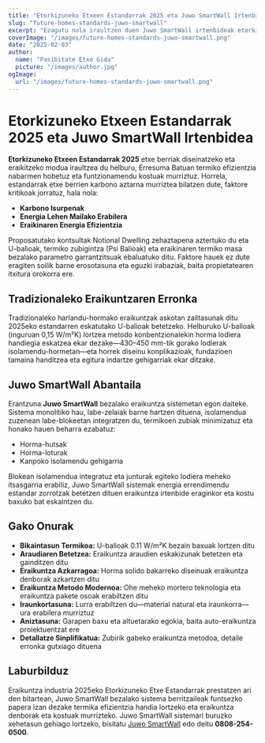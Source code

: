 ```yaml
---
title: "Etorkizuneko Etxeen Estandarrak 2025 eta Juwo SmartWall Irtenbidea"
slug: "future-homes-standards-juwo-smartwall"
excerpt: "Ezagutu nola iraultzen duen Juwo SmartWall irtenbideak etorkizuneko etxeen termiko efizientzia eta eraikuntza estandarrak."
coverImage: "/images/future-homes-standards-juwo-smartwall.png"
date: "2025-02-03"
author:
  name: "Pasibitate Etxe Gida"
  picture: "/images/author.jpg"
ogImage:
  url: "/images/future-homes-standards-juwo-smartwall.png"
---
```


# Etorkizuneko Etxeen Estandarrak 2025 eta Juwo SmartWall Irtenbidea

**Etorkizuneko Etxeen Estandarrak 2025** etxe berriak diseinatzeko eta eraikitzeko modua iraultzea du helburu, Erresuma Batuan termiko efizientzia nabarmen hobetuz eta funtzionamendu kostuak murriztuz. Horrela, estandarrak etxe berrien karbono aztarna murriztea bilatzen dute, faktore kritikoak jorratuz, hala nola:

- **Karbono Isurpenak**
- **Energia Lehen Mailako Erabilera**
- **Eraikinaren Energia Efizientzia**

Proposatutako kontsultak Notional Dwelling zehaztapena aztertuko du eta U-balioak, termiko zubigintza (Psi Balioak) eta eraikinaren termiko masa bezalako parametro garrantzitsuak ebaluatuko ditu. Faktore hauek ez dute eragiten soilik barne erosotasuna eta eguzki irabaziak, baita propietatearen itxitura orokorra ere.

## Tradizionaleko Eraikuntzaren Erronka

Tradizionaleko harlandu-hormako eraikuntzak askotan zailtasunak ditu 2025eko estandarren eskatutako U-balioak betetzeko. Helburuko U-balioak (inguruan 0,15 W/m²K) lortzea metodo konbentzionalekin horma lodiera handiegia eskatzea ekar dezake—430–450 mm-tik gorako lodierak isolamendu-hormetan—eta horrek diseinu konplikazioak, fundazioen tamaina handitzea eta egitura indartze gehigarriak ekar ditzake.

## Juwo SmartWall Abantaila

Erantzuna **Juwo SmartWall** bezalako eraikuntza sistemetan egon daiteke. Sistema monolitiko hau, labe-zelaiak barne hartzen dituena, isolamendua zuzenean labe-blokeetan integratzen du, termikoen zubiak minimizatuz eta honako hauen beharra ezabatuz:

- Horma-hutsak
- Horma-loturak
- Kanpoko isolamendu gehigarria

Blokean isolamendua integratuz eta junturak egiteko lodiera meheko itsasgarria erabiliz, Juwo SmartWall sistemak energia errendimendu estandar zorrotzak betetzen dituen eraikuntza irtenbide eraginkor eta kostu baxuko bat eskaintzen du.

## Gako Onurak

- **Bikaintasun Termikoa:** U-balioak 0.11 W/m²K bezain baxuak lortzen ditu
- **Araudiaren Betetzea:** Eraikuntza araudien eskakizunak betetzen eta gainditzen ditu
- **Eraikuntza Azkarragoa:** Horma solido bakarreko diseinuak eraikuntza denborak azkartzen ditu
- **Eraikuntza Metodo Modernoa:** Ohe meheko mortero teknologia eta eraikuntza pakete osoak erabiltzen ditu
- **Iraunkortasuna:** Lurra erabiltzen du—material natural eta iraunkorra—ura erabilera murriztuz
- **Aniztasuna:** Garapen baxu eta altuetarako egokia, baita auto-eraikuntza proiektuentzat ere
- **Detallatze Sinplifikatua:** Zubirik gabeko eraikuntza metodoa, detaile erronka gutxiago dituena

## Laburbilduz

Eraikuntza industria 2025eko Etorkizuneko Etxe Estandarrak prestatzen ari den bitartean, Juwo SmartWall bezalako sistema berritzaileak funtsezko papera izan dezake termika efizientzia handia lortzeko eta eraikuntza denborak eta kostuak murrizteko. Juwo SmartWall sistemari buruzko xehetasun gehiago lortzeko, bisitatu [Juwo SmartWall](http://www.Juwo-SmartWall.co.uk) edo deitu **0808-254-0500**.